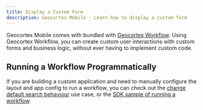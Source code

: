 ```yaml
---
title: Display a Custom Form
description: Geocortex Mobile - Learn how to display a custom form
---
```



Geocortex Mobile comes with bundled with [Geocortex Workflow](https://www.geocortex.com/products/geocortex-workflow/). Using Geocortex Workflow, you can create custom user interactions with custom forms and business logic, without ever having to implement custom code.

<UseCaseContainer>
    <UseCaseCard
        title="Add a Workflow to a Geocortex Mobile Application"
        description="Learn how to add a workflow to a Geocortex Mobile Application"
        link="https://docs.geocortex.com/mobileviewer/latest/admin-help/Default.htm#gmv/designer/add-a-workflow-to-an-app.htm"
    />
    <UseCaseCard
        title="Build a Custom Form"
        description="Learn how to build a custom form with Geocortex Workflow"
        link="https://docs.geocortex.com/workflow/latest/help/Default.htm#wf5/help/forms.htm"
    />
</UseCaseContainer>

## Running a Workflow Programmatically

If you are building a custom application and need to manually configure the layout and app config to run a workflow, you can check out the [change default search behaviour](usecases-change-default-search-behavior.mdx) use case, or the [SDK sample of running a workflow](https://github.com/geocortex/vertigis-mobile-samples/tree/master/Geocortex.Mobile.Samples/Geocortex.Mobile.Samples/Samples/Workflow/RunWorkflow).